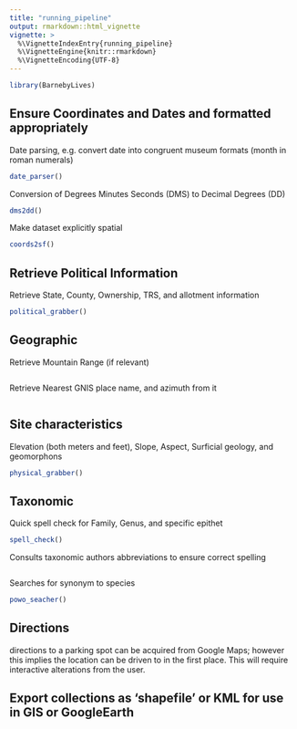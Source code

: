 ```yaml
---
title: "running_pipeline"
output: rmarkdown::html_vignette
vignette: >
  %\VignetteIndexEntry{running_pipeline}
  %\VignetteEngine{knitr::rmarkdown}
  %\VignetteEncoding{UTF-8}
---
```


```r
library(BarnebyLives)
```


## Ensure Coordinates and Dates and formatted appropriately

Date parsing, e.g. convert date into congruent museum formats (month in roman numerals)
```r

date_parser()
```

Conversion of Degrees Minutes Seconds (DMS) to Decimal Degrees (DD)
```r

dms2dd()
```


Make dataset explicitly spatial
```r
coords2sf()
```



## Retrieve Political Information

Retrieve State, County, Ownership, TRS, and allotment information
```r

political_grabber()

```




## Geographic

Retrieve Mountain Range (if relevant)
```r

```

Retrieve Nearest GNIS place name, and azimuth from it
```r

```

## Site characteristics

Elevation (both meters and feet), Slope, Aspect, Surficial geology, and geomorphons

```r

physical_grabber()

```


## Taxonomic


Quick spell check for Family, Genus, and specific epithet
```r
spell_check()
```

Consults taxonomic authors abbreviations to ensure correct spelling
```r

```

Searches for synonym to species
```r
powo_seacher()
```


## Directions

directions to a parking spot can be acquired from Google Maps; however this implies the location can be driven to in the first place. This will require interactive alterations from the user.

## Export collections as 'shapefile' or KML for use in GIS or GoogleEarth

```r

```


